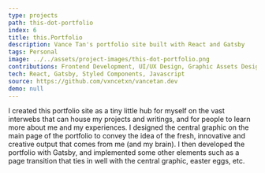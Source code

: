 ```yaml
---
type: projects
path: this-dot-portfolio
index: 6
title: this.Portfolio
description: Vance Tan's portfolio site built with React and Gatsby
tags: Personal
image: ../../assets/project-images/this-dot-portfolio.png
contributions: Frontend Development, UI/UX Design, Graphic Assets Design
tech: React, Gatsby, Styled Components, Javascript
source: https://github.com/vxncetxn/vancetan.dev
demo: null
---
```


I created this portfolio site as a <Highlight>tiny little hub for myself on the vast interwebs</Highlight>
that can house my projects and writings, and for people to learn more about me and
my experiences. I designed the central graphic on the main page of the portfolio
to <Highlight>convey the idea of the fresh, innovative and creative output that comes from me</Highlight>
(and my brain). I then developed the portfolio with Gatsby, and implemented some other
elements such as a page transition that ties in well with the central graphic, easter
eggs, etc.
